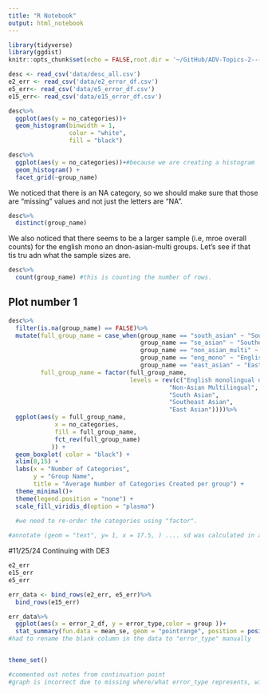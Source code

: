 ```yaml
---
title: "R Notebook"
output: html_notebook
---
```


 

```r
library(tidyverse)
library(ggdist)
knitr::opts_chunk$set(echo = FALSE,root.dir = '~/GitHub/ADV-Topics-2---DSR-w-R/Data Exercise/DE3')

```

```r

desc <- read_csv('data/desc_all.csv')
e2_err <- read_csv('data/e2_error_df.csv') 
e5_err<- read_csv('data/e5_error_df.csv')
e15_err<- read_csv('data/e15_error_df.csv')

```

```r
desc%>%
  ggplot(aes(y = no_categories))+
  geom_histogram(binwidth = 1,
                 color = "white", 
                 fill = "black")

```
```r
desc%>%
  ggplot(aes(y = no_categories))+#because we are creating a histogram
  geom_histogram() + 
  facet_grid(~group_name)

```
We noticed that there is an NA category, so we should make sure that those are "missing" values and not just the letters are "NA". 

```r
desc%>%
  distinct(group_name)
```
We also noticed that there seems to be a larger sample (i.e, mroe overall counts) for the english mono an dnon-asian-multi groups. Let's see if that tis tru adn what the sample sizes are. 

```r
desc%>%
  count(group_name) #this is counting the number of rows.
```

## Plot number 1 

```r
desc%>%
  filter(is.na(group_name) == FALSE)%>%
  mutate(full_group_name = case_when(group_name == "south_asian" ~ "South Asian",
                                     group_name == "se_asian" ~ "Southeast Asian",
                                     group_name == "non_asian_multi" ~ "Non-Asian Multilingual",
                                     group_name == "eng_mono" ~ "English monolingual diverse",
                                     group_name == "east_asian" ~ "East Asian"),
         full_group_name = factor(full_group_name, 
                                  levels = rev(c("English monolingual diverse",
                                             "Non-Asian Multilingual",
                                             "South Asian",
                                             "Southeast Asian",
                                             "East Asian"))))%>%
  ggplot(aes(y = full_group_name,
             x = no_categories,
             fill = full_group_name,
             fct_rev(full_group_name)
            )) + 
  geom_boxplot( color = "black") + 
  xlim(0,15) + 
  labs(x = "Number of Categories", 
       y = "Group Name",
       title = "Average Number of Categories Created per group") + 
  theme_minimal()+
  theme(legend.position = "none") + 
  scale_fill_viridis_d(option = "plasma")
  
  #we need to re-order the categories using "factor".

#annotate (geom = "text", y= 1, x = 17.5, ) .... sd was calculated in an earlier chunk. *

```
#11/25/24 Continuing with DE3

```r
e2_err
e15_err
e5_err

```
```r
err_data <- bind_rows(e2_err, e5_err)%>%
  bind_rows(e15_err)

```

```r
err_data%>%
  ggplot(aes(x = error_2_df, y = error_type,color = group ))+
  stat_summary(fun.data = mean_se, geom = "pointrange", position = position_dodge(0.7)) #dodge meaning right next to each other 
#had to rename the blank column in the data to "error_type" manually



```
```r
theme_set()
```


```r
#commented out notes from continuation point
#graph is incorrect due to missing where/what error_type represents, will fix after class

```


